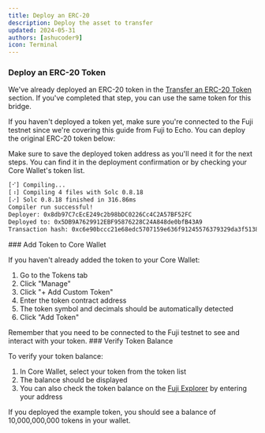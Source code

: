 ```yaml
---
title: Deploy an ERC-20 
description: Deploy the asset to transfer
updated: 2024-05-31
authors: [ashucoder9]
icon: Terminal
---
```



<Steps>
<Step>

### Deploy an ERC-20 Token

We've already deployed an ERC-20 token in the [Transfer an ERC-20 Token](/academy/interchain-token-transfer/03-tokens/08-transfer-an-erc-20-token) section. If you've completed that step, you can use the same token for this bridge.

If you haven't deployed a token yet, make sure you're connected to the Fuji testnet since we're covering this guide from Fuji to Echo. You can deploy the original ERC-20 token below:

<ToolboxMdxWrapper>
    <DeployExampleERC20 enforceChainId={43113} />
</ToolboxMdxWrapper>

<Callout>
Make sure to save the deployed token address as you'll need it for the next steps. You can find it in the deployment confirmation or by checking your Core Wallet's token list.
</Callout>

```bash 
[⠊] Compiling...
[⠰] Compiling 4 files with Solc 0.8.18
[⠔] Solc 0.8.18 finished in 316.86ms
Compiler run successful!
Deployer: 0x8db97C7cEcE249c2b98bDC0226Cc4C2A57BF52FC
Deployed to: 0x5DB9A7629912EBF95876228C24A848de0bfB43A9
Transaction hash: 0xc6e90bccc21e68edc5707159e636f91245576379329da3f513822fb32bd2bc89
```
</Step>

<Step>
### Add Token to Core Wallet

If you haven't already added the token to your Core Wallet:

1. Go to the Tokens tab
2. Click "Manage"
3. Click "+ Add Custom Token"
4. Enter the token contract address
5. The token symbol and decimals should be automatically detected
6. Click "Add Token"

<Callout>
Remember that you need to be connected to the Fuji testnet to see and interact with your token.
</Callout>
</Step>

<Step>
### Verify Token Balance

To verify your token balance:

1. In Core Wallet, select your token from the token list
2. The balance should be displayed
3. You can also check the token balance on the [Fuji Explorer](https://testnet.snowtrace.io) by entering your address

<Callout>
If you deployed the example token, you should see a balance of 10,000,000,000 tokens in your wallet.
</Callout>
</Step>
</Steps>
